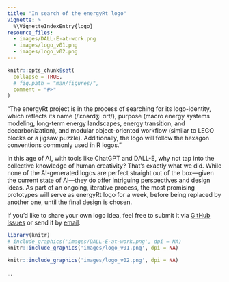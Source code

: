 ```yaml
---
title: "In search of the energyRt logo"
vignette: >
  %\VignetteIndexEntry{logo}
resource_files:
  - images/DALL-E-at-work.png
  - images/logo_v01.png
  - images/logo_v02.png
---
```


```r
knitr::opts_chunk$set(
  collapse = TRUE,
  # fig.path = "man/figures/",
  comment = "#>"
)
```

"The energyRt project is in the process of searching for its logo-identity, which reflects its name (/ˈɛnərdʒi ɑrt/), purpose (macro energy systems modeling, long-term energy landscapes, energy transition, and decarbonization), and modular object-oriented workflow (similar to LEGO blocks or a jigsaw puzzle). Additionally, the logo will follow the hexagon conventions commonly used in R logos."

In this age of AI, with tools like ChatGPT and DALL-E, why not tap into the collective knowledge of human creativity? That’s exactly what we did. While none of the AI-generated logos are perfect straight out of the box—given the current state of AI—they do offer intriguing perspectives and design ideas. As part of an ongoing, iterative process, the most promising prototypes will serve as energyRt logo for a week, before being replaced by another one, until the final design is chosen.

If you’d like to share your own logo idea, feel free to submit it via [GitHub Issues](https://github.com/energyRt/energyRt/issues) or send it by [email](<optimal2050@optimalsolution.dev>).

```r
library(knitr)
# include_graphics('images/DALL-E-at-work.png', dpi = NA)
knitr::include_graphics('images/logo_v01.png', dpi = NA)
```

```r
knitr::include_graphics('images/logo_v02.png', dpi = NA)
```

<!-- #### Logo v02 <img src="images/logo_v02.png" align="left" height="120" alt="" /></a> -->
<!-- \ -->

<!-- #### Logo v01 <img src="images/logo_v01.png" align="right" height="120" alt="" /></a> -->

...
